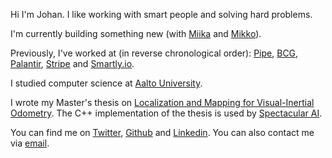 Hi I'm Johan. I like working with smart people and solving hard problems.

I'm currently building something new (with [Miika](https://www.linkedin.com/in/miikahuttunen/)
and [Mikko](https://www.linkedin.com/in/mikko-m%C3%A4ntyl%C3%A4-29b3779a/)).

Previously, I've worked at (in reverse chronological order):
[Pipe](https://pipe.com),
[BCG](https://www.bcg.com/),
[Palantir](https://www.palantir.com),
[Stripe](https://stripe.com) and
[Smartly.io](https://www.smartly.io).

I studied computer science at [Aalto University](https://www.aalto.fi/en).

I wrote my Master's thesis on [Localization and Mapping for Visual-Inertial
Odometry](https://aaltodoc.aalto.fi/handle/123456789/44983?locale-attribute=en).
The C++ implementation of the thesis is used by [Spectacular
AI](https://www.spectacularai.com/).

You can find me on [Twitter](https://twitter.com/JernJohan),
[Github](https://github.com/jhnj/) and
[Linkedin](https://www.linkedin.com/in/johan-jern-270117128/). You can
also contact me via [email](mailto:contact@johanjern.com).
